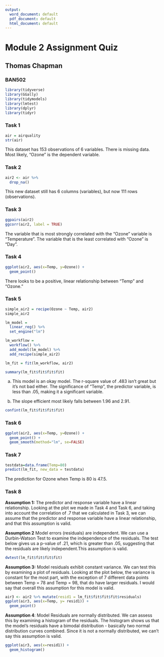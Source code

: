 ---
output:
  word_document: default
  pdf_document: default
  html_document: default
---
# Module 2 Assignment Quiz  
## Thomas Chapman  
### BAN502

```{r include=FALSE}
library(tidyverse)
library(GGally)
library(tidymodels)
library(lmtest)
library(dplyr)
library(tidyr)

```

### Task 1  

```{r}
air = airquality
str(air)
```

This dataset has 153 observations of 6 variables. There is missing data. Most likely, "Ozone" is the dependent variable.  
  
### Task 2

```{r}
air2 <- air %>% 
  drop_na() 
```

This new dataset still has 6 columns (variables), but now 111 rows (observations).
  
### Task 3
  
```{r}
ggpairs(air2)
ggcorr(air2, label = TRUE)
```
  
The variable that is most strongly correlated with the "Ozone" variable is "Temperature". The variable that is the least correlated with "Ozone" is "Day".  
  
### Task 4
  
```{r}
ggplot(air2, aes(x=Temp, y=Ozone)) +
  geom_point()
```
  
There looks to be a positive, linear relationship between "Temp" and "Ozone."
  

### Task 5
  
```{r}
simple_air2 = recipe(Ozone ~ Temp, air2)
simple_air2

lm_model = 
  linear_reg() %>%
  set_engine("lm")

lm_workflow = 
  workflow() %>%
  add_model(lm_model) %>%
  add_recipe(simple_air2)

lm_fit = fit(lm_workflow, air2)

summary(lm_fit$fit$fit$fit)
```
  
a. This model is an okay model. The r-square value of .483 isn't great but it's not bad either. The significance of "Temp", the predictor variable, is less than .05, making it a significant variable. 
  
  
b. The slope efficient most likely falls between 1.96 and 2.91. 

```{r}
confint(lm_fit$fit$fit$fit)
```
  
  
### Task 6

```{r}
ggplot(air2, aes(x=Temp, y=Ozone)) +
  geom_point() +
  geom_smooth(method="lm", se=FALSE)
```
  
### Task 7

```{r}
testdata=data.frame(Temp=80)
predict(lm_fit, new_data = testdata)
```


  
The prediction for Ozone when Temp is 80 is 47.5. 

### Task 8  
  
**Assumption 1:** The predictor and response variable have a linear relationship. Looking at the plot we made in Task 4 and Task 6, and taking into account the correlation of .7 that we calculated in Task 3, we can assume that the predictor and response variable have a linear relationship, and that this assumption is valid.
  
**Assumption 2** Model errors (residuals) are independent. We can use a Durbin-Watson Test to examine the independence of the residuals. The test below gives us a p-value of .21, which is greater than .05, suggesting that the residuals are likely independent.This assumption is valid.
  


```{r}
dwtest(lm_fit$fit$fit$fit)
```
  
**Assumption 3:** Model residuals exhibit constant variance. We can test this by examining a plot of residuals. Looking at the plot below, the variance is constant for the most part, with the exception of 7 different data points between Temp = 78 and Temp = 98, that do have larger residuals. I would say that overall this assumption for this model is valid.

```{r}
air3 <- air2 %>% mutate(resid1 = lm_fit$fit$fit$fit$residuals)
ggplot(air3, aes(x=Temp, y= resid1)) +
  geom_point()
```
  
**Assumption 4**: Model Residuals are normally distributed. We can assess this by examining a histogram of the residuals.  The histogram shows us that the model's residuals have a bimodal distribution - basically two normal distribution curves combined. Since it is not a normally distributed, we can't say this assumption is valid.

```{r}
ggplot(air3, aes(x=resid1)) +
  geom_histogram()
```


